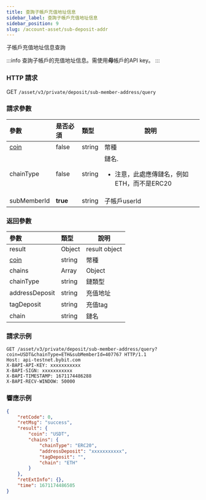 ```yaml
---
title: 查詢子帳戶充值地址信息
sidebar_label: 查詢子帳戶充值地址信息
sidebar_position: 9
slug: /account-asset/sub-deposit-addr
---
```

子帳戶充值地址信息查詢

:::info
查詢子帳戶的充值地址信息。需使用<b>母</b>帳戶的API key。
:::

### HTTP 請求
GET `/asset/v3/private/deposit/sub-member-address/query`

### 請求參數
| 參數 | 是否必須 | 類型 | 說明|
|:----- |:-------|:-----|------ |
|[coin](enum#coin) |false |string |幣種|
|chainType |false |string |鏈名.<ul><li>注意，此處應傳鏈名，例如ETH，而不是ERC20</li></ul>|
|subMemberId |<b>true</b> |string |子帳戶userId|

### 返回參數
| 參數 | 類型 | 說明|
|:----- |:-----|----- |
|result|Object|result object|
|[coin](enum#coin)|string |幣種 |
|chains|Array|Object|
|chainType|string|鏈類型|
|addressDeposit|string|充值地址|
|tagDeposit|string|充值tag|
|chain|string|鏈名|

### 請求示例

```http
GET /asset/v3/private/deposit/sub-member-address/query?coin=USDT&chainType=ETH&subMemberId=407767 HTTP/1.1
Host: api-testnet.bybit.com
X-BAPI-API-KEY: xxxxxxxxxxx
X-BAPI-SIGN: xxxxxxxxxxx
X-BAPI-TIMESTAMP: 1671174486288
X-BAPI-RECV-WINDOW: 50000
```

### 響應示例

```json
{
    "retCode": 0,
    "retMsg": "success",
    "result": {
        "coin": "USDT",
        "chains": {
            "chainType": "ERC20",
            "addressDeposit": "xxxxxxxxxxx",
            "tagDeposit": "",
            "chain": "ETH"
        }
    },
    "retExtInfo": {},
    "time": 1671174486505
}
```